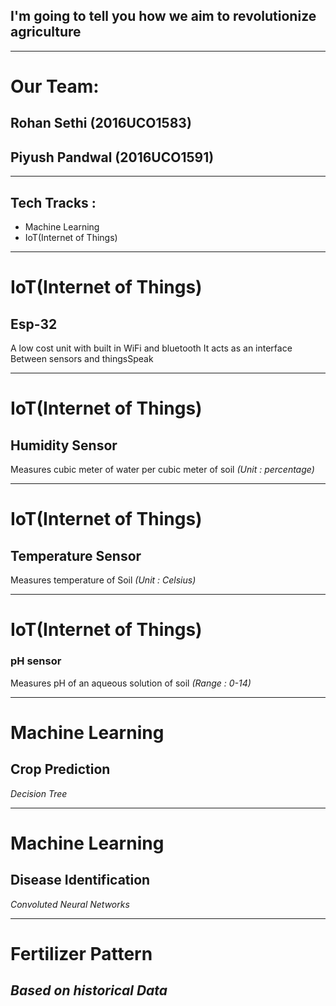 ## I'm going to tell you how we aim to revolutionize agriculture

---

# Our Team:
 ## Rohan Sethi (2016UCO1583)
 ## Piyush Pandwal (2016UCO1591)

---

## Tech Tracks :
 - Machine Learning
 - IoT(Internet of Things)

---

# IoT(Internet of Things)
## Esp-32
 A low cost unit with 
 built in WiFi and bluetooth
 It acts as an interface 
 Between sensors and thingsSpeak


---

# IoT(Internet of Things)
## Humidity Sensor 
 Measures cubic meter of 
 water per cubic meter of soil
 *(Unit : percentage)*

---

# IoT(Internet of Things)
## Temperature Sensor 
 Measures temperature of Soil 
 *(Unit : Celsius)*

---

# IoT(Internet of Things)
### pH sensor  
 Measures pH of an aqueous 
 solution of soil 
 *(Range : 0-14)*

---

# Machine Learning
## Crop Prediction
 *Decision Tree*

---

# Machine Learning
## Disease Identification
 *Convoluted Neural Networks*

---

# Fertilizer Pattern 
## *Based on historical Data*
